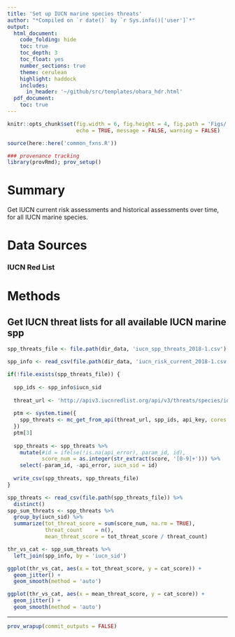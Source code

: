 ```yaml
---
title: 'Set up IUCN marine species threats'
author: "*Compiled on `r date()` by `r Sys.info()['user']`*"
output: 
  html_document:
    code_folding: hide
    toc: true
    toc_depth: 3
    toc_float: yes
    number_sections: true
    theme: cerulean
    highlight: haddock
    includes: 
      in_header: '~/github/src/templates/ohara_hdr.html'
  pdf_document:
    toc: true
---
```


``` r

knitr::opts_chunk$set(fig.width = 6, fig.height = 4, fig.path = 'Figs/',
                      echo = TRUE, message = FALSE, warning = FALSE)

source(here::here('common_fxns.R'))

### provenance tracking
library(provRmd); prov_setup()

```

# Summary

Get IUCN current risk assessments and historical assessments over time, for all IUCN marine species.  

# Data Sources

### IUCN Red List

# Methods

## Get IUCN threat lists for all available IUCN marine spp

``` r

spp_threats_file <- file.path(dir_data, 'iucn_spp_threats_2018-1.csv')

spp_info <- read_csv(file.path(dir_data, 'iucn_risk_current_2018-1.csv'))

if(!file.exists(spp_threats_file)) {
  
  spp_ids <- spp_info$iucn_sid
  
  threat_url <- 'http://apiv3.iucnredlist.org/api/v3/threats/species/id/%s?token=%s'
  
  ptm <- system.time({
    spp_threats <- mc_get_from_api(threat_url, spp_ids, api_key, cores = 12)
  })
  ptm[3]
  
  spp_threats <- spp_threats %>%
    mutate(#id = ifelse(!is.na(api_error), param_id, id),
           score_num = as.integer(str_extract(score, '[0-9]+'))) %>%
    select(-param_id, -api_error, iucn_sid = id)
  
  write_csv(spp_threats, spp_threats_file)
}
```

``` r

spp_threats <- read_csv(file.path(spp_threats_file)) %>%
  distinct()
spp_sum_threats <- spp_threats %>%
  group_by(iucn_sid) %>%
  summarize(tot_threat_score = sum(score_num, na.rm = TRUE),
            threat_count    = n(),
            mean_threat_score = tot_threat_score / threat_count)

thr_vs_cat <- spp_sum_threats %>%
  left_join(spp_info, by = 'iucn_sid')

ggplot(thr_vs_cat, aes(x = tot_threat_score, y = cat_score)) +
  geom_jitter() +
  geom_smooth(method = 'auto')

ggplot(thr_vs_cat, aes(x = mean_threat_score, y = cat_score)) +
  geom_jitter() +
  geom_smooth(method = 'auto')
```

-----

``` r

prov_wrapup(commit_outputs = FALSE)

```

